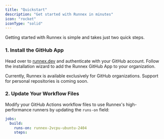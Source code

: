 ```yaml
---
title: "Quickstart"
description: "Get started with Runnex in minutes"
icon: "rocket"
iconType: "solid"
---
```


Getting started with Runnex is simple and takes just two quick steps.

### 1. Install the GitHub App

Head over to [runnex.dev](https://runnex.dev/login) and authenticate with your
GitHub account. Follow the installation wizard to add the Runnex GitHub App to
your organization.

<Info>
  Currently, Runnex is available exclusively for GitHub organizations. Support
  for personal repositories is coming soon.
</Info>

### 2. Update Your Workflow Files

Modify your GitHub Actions workflow files to use Runnex's high-performance
runners by updating the `runs-on` field:

```yaml
jobs:
  build:
    runs-on: runnex-2vcpu-ubuntu-2404
    steps:
```
